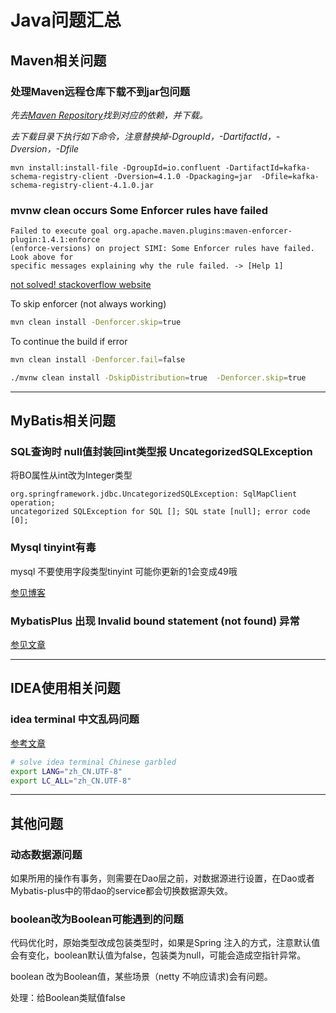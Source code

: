 # Java问题汇总

## Maven相关问题

### 处理Maven远程仓库下载不到jar包问题

*先去[Maven Repository](https://mvnrepository.com/)找到对应的依赖，并下载。*

*去下载目录下执行如下命令，注意替换掉-DgroupId，-DartifactId，-Dversion，-Dfile*

```shell
mvn install:install-file -DgroupId=io.confluent -DartifactId=kafka-schema-registry-client -Dversion=4.1.0 -Dpackaging=jar  -Dfile=kafka-schema-registry-client-4.1.0.jar
```

### mvnw clean occurs Some Enforcer rules have failed

```log
Failed to execute goal org.apache.maven.plugins:maven-enforcer-plugin:1.4.1:enforce
(enforce-versions) on project SIMI: Some Enforcer rules have failed. Look above for
specific messages explaining why the rule failed. -> [Help 1]
```

[not solved! stackoverflow  website](https://stackoverflow.com/questions/45337558/failed-to-execute-goal-org-apache-maven-pluginsmaven-enforcer-plugin?newreg=4546ba2b3da24e02908324ea31452cb8)

To skip enforcer (not always working)
```bash
mvn clean install -Denforcer.skip=true
```

To continue the build if error
```bash
mvn clean install -Denforcer.fail=false
```

```bash
./mvnw clean install -DskipDistribution=true  -Denforcer.skip=true
```

---

## MyBatis相关问题

### SQL查询时 null值封装回int类型报 UncategorizedSQLException

将BO属性从int改为Integer类型

```
org.springframework.jdbc.UncategorizedSQLException: SqlMapClient operation; 
uncategorized SQLException for SQL []; SQL state [null]; error code [0];
```

### Mysql tinyint有毒

mysql 不要使用字段类型tinyint 可能你更新的1会变成49哦

[参见博客](https://www.huaweicloud.com/articles/11968406.html)

### MybatisPlus 出现 Invalid bound statement (not found) 异常

[参见文章](https://baomidou.com/pages/f84a74/#%E5%87%BA%E7%8E%B0-invalid-bound-statement-not-found-%E5%BC%82%E5%B8%B8)

---

## IDEA使用相关问题

### idea terminal 中文乱码问题

[参考文章](https://blog.csdn.net/xgw1010/article/details/108583796)

```bash
# solve idea terminal Chinese garbled
export LANG="zh_CN.UTF-8"
export LC_ALL="zh_CN.UTF-8"
```

---

## 其他问题

### 动态数据源问题

如果所用的操作有事务，则需要在Dao层之前，对数据源进行设置，在Dao或者Mybatis-plus中的带dao的service都会切换数据源失效。

### boolean改为Boolean可能遇到的问题

代码优化时，原始类型改成包装类型时，如果是Spring 注入的方式，注意默认值会有变化，boolean默认值为false，包装类为null，可能会造成空指针异常。

boolean 改为Boolean值，某些场景（netty 不响应请求)会有问题。

处理：给Boolean类赋值false
